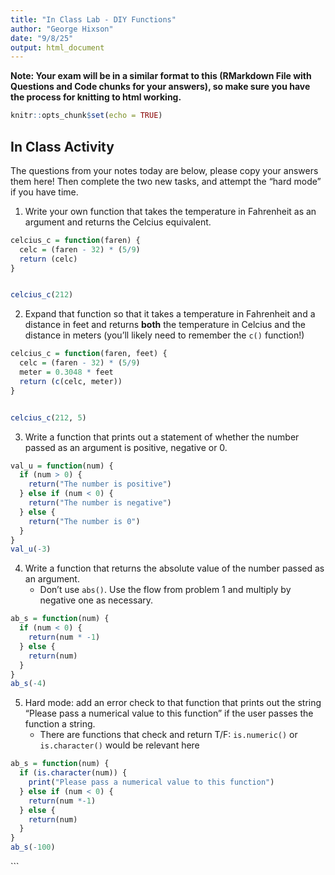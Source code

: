 ```yaml
---
title: "In Class Lab - DIY Functions"
author: "George Hixson"
date: "9/8/25"
output: html_document
---
```

**Note: Your exam will be in a similar format to this (RMarkdown File with Questions and Code chunks for your answers), so make sure you have the process for knitting to html working.** 

```r
knitr::opts_chunk$set(echo = TRUE)
```

## In Class Activity 
The questions from your notes today are below, please copy your answers them here! Then complete the two new tasks, and attempt the "hard mode" if you have time. 

1. Write your own function that takes the temperature in Fahrenheit as an argument and returns the Celcius equivalent. 

```R
celcius_c = function(faren) {
  celc = (faren - 32) * (5/9)
  return (celc)
}


celcius_c(212)

```

2. Expand that function so that it takes a temperature in Fahrenheit and a distance in feet and returns **both** the temperature in Celcius and the distance in meters (you'll likely need to remember the `c()` function!)


```r
celcius_c = function(faren, feet) {
  celc = (faren - 32) * (5/9)
  meter = 0.3048 * feet
  return (c(celc, meter))
}


celcius_c(212, 5)

```


3. Write a function that prints out a statement of whether the number passed as an argument is positive, negative or 0. 

```R
val_u = function(num) {
  if (num > 0) {
    return("The number is positive")
  } else if (num < 0) {
    return("The number is negative")
  } else {
    return("The number is 0")
  }
}
val_u(-3)
```

4. Write a function that returns the absolute value of the number passed as an argument.
   + Don't use `abs()`. Use the flow from problem 1 and multiply by negative one as necessary. 
   
```r
ab_s = function(num) {
  if (num < 0) {
    return(num * -1)
  } else {
    return(num)
  }
}
ab_s(-4)

```

5. Hard mode: add an error check to that function that prints out the string "Please pass a numerical value to this function" if the user passes the function a string. 
   + There are functions that check and return T/F: `is.numeric()` or `is.character()` would be relevant here
   
```r
ab_s = function(num) {
  if (is.character(num)) {
    print("Please pass a numerical value to this function")
  } else if (num < 0) {
    return(num *-1)
  } else {
    return(num)
  }
}
ab_s(-100)

```
   
   






```

